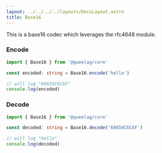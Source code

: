 ```yaml
---
layout: ../../../../layouts/DocsLayout.astro
title: Base16
---
```


This is a base16 codec which leverages the rfc4648 module.

### Encode

```ts
import { Base16 } from '@queelag/core'

const encoded: string = Base16.encode('hello')

// will log "68656C6C6F"
console.log(encoded)
```

### Decode

```ts
import { Base16 } from '@queelag/core'

const decoded: string = Base16.decode('68656C6C6F')

// will log "hello"
console.log(decoded)
```
